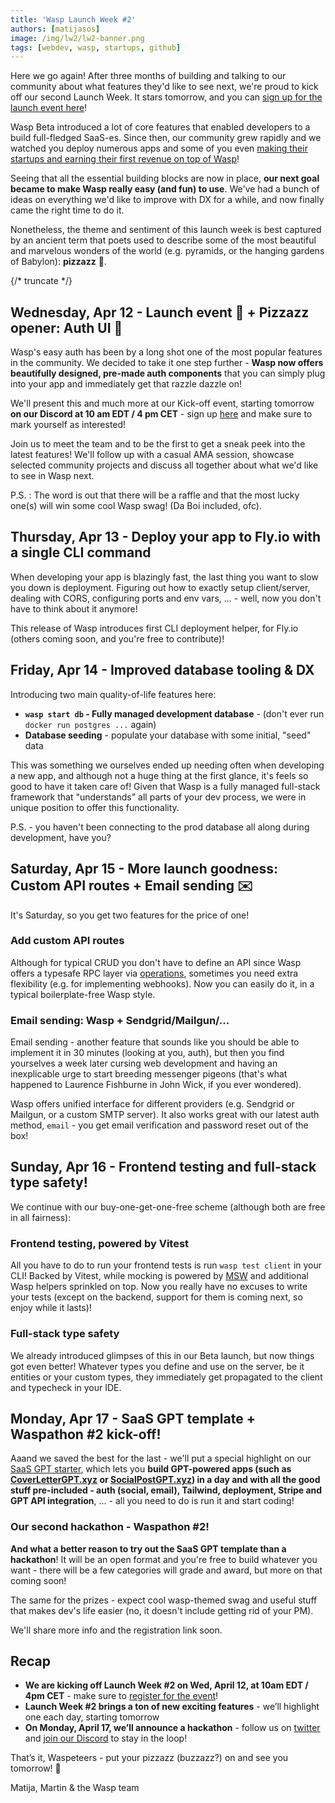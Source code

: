 ```yaml
---
title: 'Wasp Launch Week #2'
authors: [matijasos]
image: /img/lw2/lw2-banner.png
tags: [webdev, wasp, startups, github]
---
```



Here we go again! After three months of building and talking to our community about what features they'd like to see next, we're proud to kick off our second Launch Week. It stars tomorrow, and you can [sign up for the launch event here](https://discord.gg/PX6KczVz?event=1093188663912964136)!

<ImgWithCaption alt="Launch Week 2 is coming" source="img/lw2/lw2-banner.png" />

Wasp Beta introduced a lot of core features that enabled developers to a build full-fledged SaaS-es. Since then, our community grew rapidly and we watched you deploy numerous apps and some of you even [making their startups and earning their first revenue on top of Wasp](/blog/2022/11/26/erlis-amicus-usecase)!

Seeing that all the essential building blocks are now in place, **our next goal became to make Wasp really easy (and fun) to use**. We've had a bunch of ideas on everything we'd like to improve with DX for a while, and now finally came the right time to do it.

Nonetheless, the theme and sentiment of this launch week is best captured by an ancient term that poets used to describe some of the most beautiful and marvelous wonders of the world (e.g. pyramids, or the hanging gardens of Babylon): **pizzazz** 🍕.

{/* truncate */}

## Wednesday, Apr 12 - Launch event 🚀 + Pizzazz opener: Auth UI 💅

Wasp's easy auth has been by a long shot one of the most popular features in the community. We decided to take it one step further - **Wasp now offers beautifully designed, pre-made auth components** that you can simply plug into your app and immediately get that razzle dazzle on!

<ImgWithCaption caption="On your localhost, tomorrow" alt="Auth UI Demo" source="img/lw2/auth-ui-demo.gif" />

We'll present this and much more at our Kick-off event, starting tomorrow **on our Discord at 10 am EDT / 4 pm CET** - sign up [here](https://discord.gg/PX6KczVz?event=1093188663912964136) and make sure to mark yourself as interested!

Join us to meet the team and to be the first to get a sneak peek into the latest features! We'll follow up with a casual AMA session, showcase selected community projects and discuss all together about what we'd like to see in Wasp next.

<ImgWithCaption alt="LW2 launch party instructions" source="img/lw2/discord-event-info.png" />

P.S. : The word is out that there will be a raffle and that the most lucky one(s) will win some cool Wasp swag! (Da Boi included, ofc).

## Thursday, Apr 13 - Deploy your app to Fly.io with a single CLI command

<ImgWithCaption alt="Deploying to Fly.io" source="img/lw2/wasp-deploy-fly.jpeg" />

When developing your app is blazingly fast, the last thing you want to slow you down is deployment. Figuring out how to exactly setup client/server, dealing with CORS, configuring ports and env vars, ... - well, now you don't have to think about it anymore!

This release of Wasp introduces first CLI deployment helper, for Fly.io (others coming soon, and you're free to contribute)!

<ImgWithCaption caption="Deployment in Wasp before vs now" alt="How deployment feels now" source="img/lw2/deployment-before-now.gif" />

## Friday, Apr 14 - Improved database tooling & DX

<ImgWithCaption alt="Database seeding" source="img/lw2/wasp-db-seed.png" />

Introducing two main quality-of-life features here:

- **`wasp start db` - Fully managed development database** - (don't ever run `docker run postgres ...` again)
- **Database seeding** - populate your database with some initial, "seed" data

This was something we ourselves ended up needing often when developing a new app, and although not a huge thing at the first glance, it's feels so good to have it taken care of! Given that Wasp is a fully managed full-stack framework that "understands" all parts of your dev process, we were in unique position to offer this functionality.

P.S. - you haven't been connecting to the prod database all along during development, have you?

## Saturday, Apr 15 - More launch goodness: Custom API routes + Email sending ✉️

It's Saturday, so you get two features for the price of one!

### Add custom API routes

<ImgWithCaption alt="Custom API routes" source="img/lw2/custom-api-route.png" caption="Adding a custom route handler at /foo/bar endpoint" />

Although for typical CRUD you don't have to define an API since Wasp offers a typesafe RPC layer via [operations](/docs/data-model/operations/overview), sometimes you need extra flexibility (e.g. for implementing webhooks). Now you can easily do it, in a typical boilerplate-free Wasp style.

### Email sending: Wasp + Sendgrid/Mailgun/...

<ImgWithCaption alt="Laurence Fishburne messenger pigeons" source="img/lw2/laurence-fishburne-pigeons.png" caption="Don't end up like this, use Wasp for sending emails" />

Email sending - another feature that sounds like you should be able to implement it in 30 minutes (looking at you, auth), but then you find yourselves a week later cursing web development and having an inexplicable urge to start breeding messenger pigeons (that's what happened to Laurence Fishburne in John Wick, if you ever wondered).

<ImgWithCaption alt="Email sending code example" source="img/lw2/email-sending-code.png" />

Wasp offers unified interface for different providers (e.g. Sendgrid or Mailgun, or a custom SMTP server). It also works great with our latest auth method, `email` - you get email verification and password reset out of the box!

## Sunday, Apr 16 - Frontend testing and full-stack type safety!

We continue with our buy-one-get-one-free scheme (although both are free in all fairness):

### Frontend testing, powered by Vitest

<ImgWithCaption alt="Frontend testing via Vitest" source="img/lw2/vitest.png" />

All you have to do to run your frontend tests is run `wasp test client` in your CLI! Backed by Vitest, while mocking is powered by [MSW](https://mswjs.io/) and additional Wasp helpers sprinkled on top. Now you really have no excuses to write your tests (except on the backend, support for them is coming next, so enjoy while it lasts)!

### Full-stack type safety

<ImgWithCaption caption="Our typesafe RPC is now doing some serious type-fu" alt="Our RPC is now doing serious type-fu" source="img/lw2/type-fu.gif" />

We already introduced glimpses of this in our Beta launch, but now things got even better! Whatever types you define and use on the server, be it entities or your custom types, they immediately get propagated to the client and typecheck in your IDE.

## Monday, Apr 17 - SaaS GPT template + Waspathon #2 kick-off!

<ImgWithCaption alt="SaaS GPT template" source="img/lw2/wasp-saas-template.png" />

Aaand we saved the best for the last - we'll put a special highlight on our [SaaS GPT starter](https://github.com/wasp-lang/starters#saas-template), which lets you **build GPT-powered apps (such as [CoverLetterGPT.xyz](https://coverlettergpt.xyz/) or [SocialPostGPT.xyz](https://socialpostgpt.xyz/)) in a day and with all the good stuff pre-included - auth (social, email), Tailwind, deployment, Stripe and GPT API integration**, ... - all you need to do is run it and start coding!

### Our second hackathon - Waspathon #2!

<ImgWithCaption caption="Hate it when this happens." alt="Hacking away" source="img/lw2/hackathon.gif" />

**And what a better reason to try out the SaaS GPT template than a hackathon**! It will be an open format and you're free to build whatever you want - there will be a few categories will grade and award, but more on that coming soon!

The same for the prizes - expect cool wasp-themed swag and useful stuff that makes dev's life easier (no, it doesn't include getting rid of your PM).

We'll share more info and the registration link soon.

## Recap

- **We are kicking off Launch Week #2 on Wed, April 12, at 10am EDT / 4pm CET** - make sure to [register for the event](https://discord.gg/PX6KczVz?event=1093188663912964136)!
- **Launch Week #2 brings a ton of new exciting features** - we’ll highlight one each day, starting tomorrow
- **On Monday, April 17, we’ll announce a hackathon** - follow us on [twitter](https://twitter.com/WaspLang) and [join our Discord](https://discord.gg/rzdnErX) to stay in the loop!

That’s it, Waspeteers - put your pizzazz (buzzazz?) on and see you tomorrow! 🐝

Matija, Martin & the Wasp team
